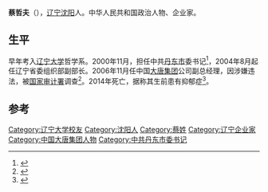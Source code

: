 '''蔡哲夫'''（{{Bd|1954年||2014年|3月29日|catIdx=Cai}}），[[辽宁|辽宁]][[沈阳|沈阳]]人。中华人民共和国政治人物、企业家。

==生平==
早年考入[[辽宁大学|辽宁大学]]哲学系。2000年11月，担任中共[[丹东市|丹东市]]委书记<ref>{{cite news|title=丹东市委书记蔡哲夫：到2007年再造一个新丹东|url=http://news.sohu.com/20140331/n397514941.shtml|accessdate=2014-03-31|newspaper=搜狐网}}</ref>，2004年8月起任辽宁省委组织部副部长。2006年11月任中国[[大唐集团|大唐集团]]公司副总经理，因涉嫌违法，被[[国家审计署|国家审计署]]调查<ref>{{cite news|title=中远集团新任纪检组长：刘志军是我亲手送进去的|url=http://news.163.com/15/1024/21/B6NJM2AA00014AED.html|accessdate=2015-10-24|work=澎湃新闻网|date=2015-10-24|deadurl=yes|archiveurl=https://web.archive.org/web/20151025125831/http://news.163.com/15/1024/21/B6NJM2AA00014AED.html|archivedate=2015-10-25}}</ref>。2014年死亡，据称其生前患有抑郁症<ref>{{cite news|title=大唐集团副总蔡哲夫意外身亡 媒体称其生前抑郁|url=http://news.qq.com/a/20140331/019564.htm|accessdate=2014-03-31|newspaper=腾讯}}</ref>。

==参考==
{{reflist}}

{{中国政治人物小作品}}
{{DEFAULTSORT:C}}
[[Category:辽宁大学校友|Category:辽宁大学校友]]
[[Category:沈阳人|Category:沈阳人]]
[[Category:蔡姓|Category:蔡姓]]
[[Category:辽宁企业家|Category:辽宁企业家]]
[[Category:中国大唐集团人物|Category:中国大唐集团人物]]
[[Category:中共丹东市委书记|Category:中共丹东市委书记]]